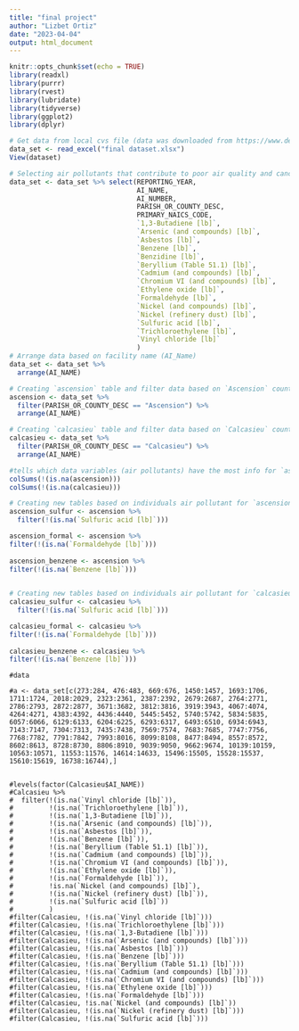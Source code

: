 ```yaml
---
title: "final project"
author: "Lizbet Ortiz"
date: "2023-04-04"
output: html_document
---
```


```r
knitr::opts_chunk$set(echo = TRUE)
library(readxl)
library(purrr)
library(rvest)
library(lubridate)
library(tidyverse)
library(ggplot2)
library(dplyr)

# Get data from local cvs file (data was downloaded from https://www.deq.louisiana.gov/page/eric-public-reports)
data_set <- read_excel("final dataset.xlsx") 
View(dataset)

```

```r
# Selecting air pollutants that contribute to poor air quality and cancer on humans
data_set <- data_set %>% select(REPORTING_YEAR,
                                AI_NAME, 
                                AI_NUMBER,
                                PARISH_OR_COUNTY_DESC,
                                PRIMARY_NAICS_CODE,
                                `1,3-Butadiene [lb]`,
                                `Arsenic (and compounds) [lb]`,
                                `Asbestos [lb]`,
                                `Benzene [lb]`,
                                `Benzidine [lb]`,
                                `Beryllium (Table 51.1) [lb]`,
                                `Cadmium (and compounds) [lb]`,
                                `Chromium VI (and compounds) [lb]`,
                                `Ethylene oxide [lb]`,
                                `Formaldehyde [lb]`,
                                `Nickel (and compounds) [lb]`,
                                `Nickel (refinery dust) [lb]`,
                                `Sulfuric acid [lb]`,
                                `Trichloroethylene [lb]`,
                                `Vinyl chloride [lb]`
                                )
# Arrange data based on facility name (AI_Name)
data_set <- data_set %>% 
  arrange(AI_NAME)
```

```r
# Creating `ascension` table and filter data based on `Ascension` county
ascension <- data_set %>% 
  filter(PARISH_OR_COUNTY_DESC == "Ascension") %>% 
  arrange(AI_NAME)

# Creating `calcasieu` table and filter data based on `Calcasieu` county
calcasieu <- data_set %>% 
  filter(PARISH_OR_COUNTY_DESC == "Calcasieu") %>% 
  arrange(AI_NAME)
```

```r
#tells which data variables (air pollutants) have the most info for `ascension` and `calcasieu` tables
colSums(!(is.na(ascension)))
colSums(!(is.na(calcasieu))) 
```

```r
# Creating new tables based on individuals air pollutant for `ascension` county
ascension_sulfur <- ascension %>% 
  filter(!(is.na(`Sulfuric acid [lb]`)))

ascension_formal <- ascension %>% 
filter(!(is.na(`Formaldehyde [lb]`)))
 
ascension_benzene <- ascension %>% 
filter(!(is.na(`Benzene [lb]`)))
 
```

```r
# Creating new tables based on individuals air pollutant for `calcasieu` county
calcasieu_sulfur <- calcasieu %>% 
  filter(!(is.na(`Sulfuric acid [lb]`)))

calcasieu_formal <- calcasieu %>% 
filter(!(is.na(`Formaldehyde [lb]`)))
 
calcasieu_benzene <- calcasieu %>% 
filter(!(is.na(`Benzene [lb]`)))

```




















```Random
#data

#a <- data_set[c(273:284, 476:483, 669:676, 1450:1457, 1693:1706, 1711:1724, 2018:2029, 2323:2361, 2387:2392, 2679:2687, 2764:2771, 2786:2793, 2872:2877, 3671:3682, 3812:3816, 3919:3943, 4067:4074, 4264:4271, 4383:4392, 4436:4440, 5445:5452, 5740:5742, 5834:5835, 6057:6066, 6129:6133, 6204:6225, 6293:6317, 6493:6510, 6934:6943, 7143:7147, 7304:7313, 7435:7438, 7569:7574, 7683:7685, 7747:7756, 7768:7782, 7791:7842, 7993:8016, 8099:8108, 8477:8494, 8557:8572, 8602:8613, 8728:8730, 8806:8910, 9039:9050, 9662:9674, 10139:10159, 10563:10571, 11553:11576, 14614:14633, 15496:15505, 15528:15537, 15610:15619, 16738:16744),]


#levels(factor(Calcasieu$AI_NAME))
#Calcasieu %>%
#  filter(!(is.na(`Vinyl chloride [lb]`)),
#         !(is.na(`Trichloroethylene [lb]`)),
#         !(is.na(`1,3-Butadiene [lb]`)),
#         !(is.na(`Arsenic (and compounds) [lb]`)),
#         !(is.na(`Asbestos [lb]`)),
#         !(is.na(`Benzene [lb]`)),
#         !(is.na(`Beryllium (Table 51.1) [lb]`)),
#         !(is.na(`Cadmium (and compounds) [lb]`)),
#         !(is.na(`Chromium VI (and compounds) [lb]`)),
#         !(is.na(`Ethylene oxide [lb]`)),
#         !(is.na(`Formaldehyde [lb]`)),
#         !is.na(`Nickel (and compounds) [lb]`),
#         !(is.na(`Nickel (refinery dust) [lb]`)),
#         !(is.na(`Sulfuric acid [lb]`))
#         )
#filter(Calcasieu, !(is.na(`Vinyl chloride [lb]`)))
#filter(Calcasieu, !(is.na(`Trichloroethylene [lb]`)))
#filter(Calcasieu, !(is.na(`1,3-Butadiene [lb]`)))
#filter(Calcasieu, !(is.na(`Arsenic (and compounds) [lb]`)))
#filter(Calcasieu, !(is.na(`Asbestos [lb]`)))
#filter(Calcasieu, !(is.na(`Benzene [lb]`)))
#filter(Calcasieu, !(is.na(`Beryllium (Table 51.1) [lb]`)))
#filter(Calcasieu, !(is.na(`Cadmium (and compounds) [lb]`)))
#filter(Calcasieu, !(is.na(`Chromium VI (and compounds) [lb]`)))
#filter(Calcasieu, !(is.na(`Ethylene oxide [lb]`)))
#filter(Calcasieu, !(is.na(`Formaldehyde [lb]`)))
#filter(Calcasieu, !is.na(`Nickel (and compounds) [lb]`))
#filter(Calcasieu, !(is.na(`Nickel (refinery dust) [lb]`)))
#filter(Calcasieu, !(is.na(`Sulfuric acid [lb]`)))
```